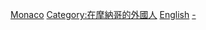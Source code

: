 {{DEFAULTSORT:English Expatriates In Monaco}}
[[Category:在外國的英格蘭人|Monaco]]
[[Category:在摩納哥的外國人|Category:在摩納哥的外國人]]
[[Category:在摩納哥的英國人|English]]
[[Category:英格蘭裔摩納哥人|-]]